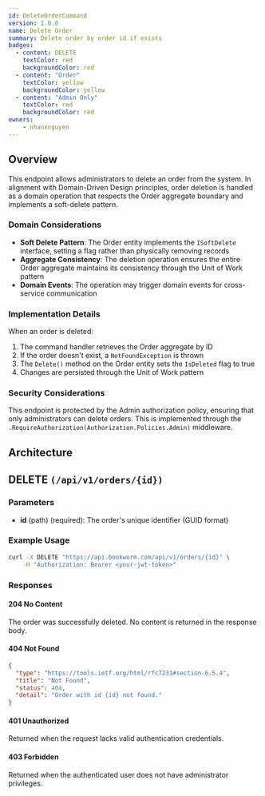 ```yaml
---
id: DeleteOrderCommand
version: 1.0.0
name: Delete Order
summary: Delete order by order id if exists
badges:
  - content: DELETE
    textColor: red
    backgroundColor: red
  - content: "Order"
    textColor: yellow
    backgroundColor: yellow
  - content: "Admin Only"
    textColor: red
    backgroundColor: red
owners:
    - nhanxnguyen
---
```


## Overview

This endpoint allows administrators to delete an order from the system. In alignment with Domain-Driven Design principles, order deletion is handled as a domain operation that respects the Order aggregate boundary and implements a soft-delete pattern.

### Domain Considerations

- **Soft Delete Pattern**: The Order entity implements the `ISoftDelete` interface, setting a flag rather than physically removing records
- **Aggregate Consistency**: The deletion operation ensures the entire Order aggregate maintains its consistency through the Unit of Work pattern
- **Domain Events**: The operation may trigger domain events for cross-service communication

### Implementation Details

When an order is deleted:

1. The command handler retrieves the Order aggregate by ID
2. If the order doesn't exist, a `NotFoundException` is thrown
3. The `Delete()` method on the Order entity sets the `IsDeleted` flag to true
4. Changes are persisted through the Unit of Work pattern

### Security Considerations

This endpoint is protected by the Admin authorization policy, ensuring that only administrators can delete orders. This is implemented through the `.RequireAuthorization(Authorization.Policies.Admin)` middleware.

## Architecture

<NodeGraph />

## DELETE `(/api/v1/orders/{id})`

### Parameters

- **id** (path) (required): The order's unique identifier (GUID format)

### Example Usage

```bash
curl -X DELETE "https://api.bookworm.com/api/v1/orders/{id}" \
    -H "Authorization: Bearer <your-jwt-token>"
```

### Responses

#### <span className="text-green-500">204 No Content</span>

The order was successfully deleted. No content is returned in the response body.

#### <span className="text-red-500">404 Not Found</span>

```json title="404 Not Found"
{
  "type": "https://tools.ietf.org/html/rfc7231#section-6.5.4",
  "title": "Not Found",
  "status": 404,
  "detail": "Order with id {id} not found."
}
```

#### <span className="text-red-500">401 Unauthorized</span>

Returned when the request lacks valid authentication credentials.

#### <span className="text-red-500">403 Forbidden</span>

Returned when the authenticated user does not have administrator privileges.

